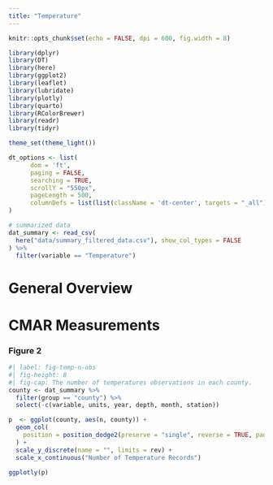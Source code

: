 ```yaml
---
title: "Temperature"
---
```



```r
knitr::opts_chunk$set(echo = FALSE, dpi = 600, fig.width = 8)

library(dplyr)
library(DT)
library(here)
library(ggplot2)
library(leaflet)
library(lubridate)
library(plotly)
library(quarto)
library(RColorBrewer)
library(readr)
library(tidyr)

theme_set(theme_light())

dt_options <- list(
      dom = 'ft',
      paging = FALSE,
      searching = TRUE,
      scrollY = "550px",
      pageLength = 500,
      columnDefs = list(list(className = 'dt-center', targets = "_all"))
)

# summarized data 
dat_summary <- read_csv(
  here("data/summary_filtered_data.csv"), show_col_types = FALSE
) %>% 
  filter(variable == "Temperature")

```


# General Overview

# CMAR Measurements


### Figure 2
```r
#| label: fig-temp-n-obs
#| fig-height: 8
#| fig-cap: The number of temperatures observations in each county. 
county <- dat_summary %>% 
  filter(group == "county") %>% 
  select(-c(variable, units, year, depth, month, station))

p  <- ggplot(county, aes(n, county)) +
  geom_col(
    position = position_dodge2(preserve = "single", reverse = TRUE, padding = 0)
  ) +
  scale_y_discrete(name = "", limits = rev) +
  scale_x_continuous("Number of Temperature Records")

ggplotly(p)
```

